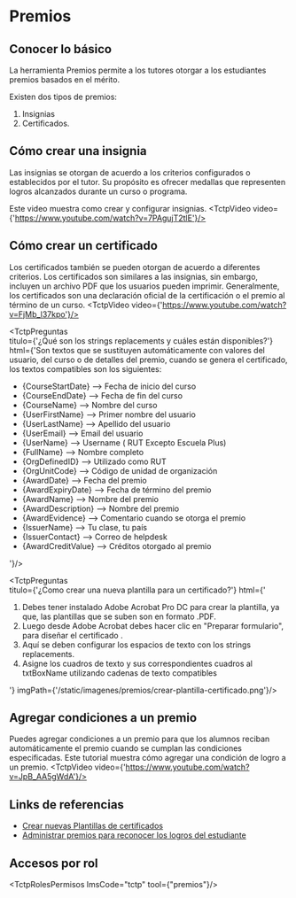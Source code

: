 
# Premios

## Conocer lo básico
La herramienta Premios permite a los tutores otorgar a los estudiantes premios basados en el mérito. 

Existen dos tipos de premios: 

1. Insignias
2. Certificados.

## Cómo crear una insignia
Las insignias se otorgan de acuerdo a los criterios configurados o establecidos por el tutor. Su propósito es ofrecer medallas que representen logros alcanzados durante un curso o programa.

Este video muestra como crear y configurar insignias.
<TctpVideo video={'https://www.youtube.com/watch?v=7PAgujT2tlE'}/>

## Cómo crear un certificado

Los certificados también se pueden otorgan de acuerdo a diferentes criterios. Los certificados son similares a las insignias, sin embargo, incluyen un archivo PDF que los usuarios pueden imprimir. Generalmente, los certificados son una declaración oficial de la certificación o el premio al término de un curso.
<TctpVideo video={'https://www.youtube.com/watch?v=FjMb_l37kpo'}/>

<TctpPreguntas    
    titulo={'¿Qué son los strings replacements y cuáles están disponibles?'}
    html={'Son textos que se sustituyen automáticamente con valores del usuario, del curso o de detalles del premio, cuando se genera el certificado, los textos compatibles son los siguientes: <ul><li>{CourseStartDate} --> Fecha de inicio del curso</li><li>{CourseEndDate} --> Fecha de fin del curso</li><li>{CourseName} --> Nombre del curso</li><li>{UserFirstName} --> Primer nombre del usuario</li><li>{UserLastName} --> Apellido del usuario</li><li>{UserEmail} --> Email del usuario</li><li>{UserName} --> Username ( RUT Excepto Escuela Plus)</li><li>{FullName} --> Nombre completo</li><li>{OrgDefinedID} --> Utilizado como RUT</li><li>{OrgUnitCode} --> Código de unidad de organización</li><li>{AwardDate} --> Fecha del premio</li><li>{AwardExpiryDate}  --> Fecha de término del premio  </li><li>{AwardName} --> Nombre del premio</li><li>{AwardDescription} --> Nombre del premio</li><li>{AwardEvidence} --> Comentario cuando se otorga el premio</li><li>{IssuerName} --> Tu clase, tu país</li><li>{IssuerContact} --> Correo de helpdesk</li><li>{AwardCreditValue} --> Créditos otorgado al premio</li></ul>'}/>

<TctpPreguntas    
    titulo={'¿Como crear una nueva plantilla para un certificado?'}
    html={'<ol><li>Debes tener instalado Adobe Acrobat Pro DC para crear la plantilla, ya que, las plantillas que se suben son en formato .PDF.</li><li>Luego desde Adobe Acrobat debes hacer clic en "Preparar formulario", para diseñar el certificado . </li><li>Aquí se deben configurar los espacios de texto con los strings replacements.</li><li>Asigne los cuadros de texto y sus correspondientes cuadros al txtBoxName utilizando cadenas de texto compatibles</li></ol>'}
    imgPath={'/static/imagenes/premios/crear-plantilla-certificado.png'}/>

## Agregar condiciones a un premio
Puedes agregar condiciones a un premio para que los alumnos reciban automáticamente el premio cuando se cumplan las condiciones especificadas. 
Este tutorial muestra cómo agregar una condición de logro a un premio.
<TctpVideo video={'https://www.youtube.com/watch?v=JpB_AA5gWdA'}/>

## Links de referencias
* <a href="https://documentation.brightspace.com/es-mx/le/awards/admin/create_new_certificate_templates.htm?Highlight=awards%20strings" target="_blank">Crear nuevas Plantillas de certificados</a>
* <a href="https://documentation.brightspace.com/es-mx/le/awards/admin/awards_tool_intro.htm?tocpath=Administradores%7CEntorno%20de%20aprendizaje%20de%20Brightspace%7CAdministraci%C3%B3n%20del%20curso%7CAdministrar%20premios%20para%20reconocer%20los%20logros%20del%20estudiante%7C_____0" target="_blank">Administrar premios para reconocer los logros del estudiante</a>

## Accesos por rol

<TctpRolesPermisos lmsCode="tctp" tool={"premios"}/>

